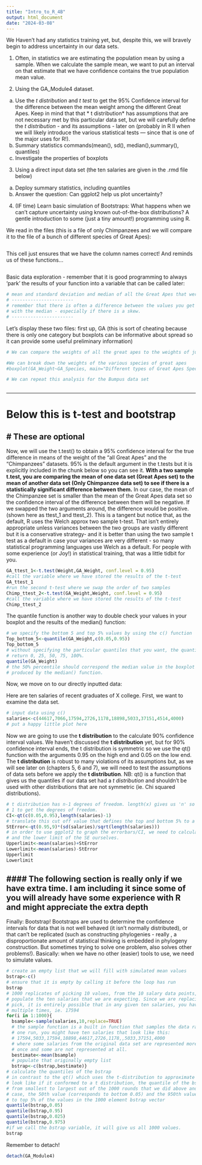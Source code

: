 ```yaml
---
title: "Intro_to_R_4B"
output: html_document
date: "2024-03-08"
---
```

We Haven't had any statistics training yet, but, despite this, we will bravely begin to address uncertainty in our data sets.

1. Often, in statistics we are estimating the population mean by using a sample. When we calculate the sample mean, we want to put an interval on that estimate that we have confidence contains the true population mean value.  

2. Using the GA_Module4 dataset.
a. Use the *t distribution* and *t test* to get the 95% Confidence interval for the difference between the mean weight among the different Great Apes. Keep in mind that that * t distribution* has assumptions that are not necessary met by this particular data set, but we will carefully define the *t distribution* - and its assumptions - later on (probably in R II when we will likely introduce the various statistical tests --- since that is one of the major uses for R!). 
b. Summary statistics commands(mean(), sd(), median(),summary(), quantiles)
c. Investigate the properties of boxplots 

3. Using a direct input data set (the ten salaries are given in the .rmd file below)
a. Deploy summary statistics, including quantiles
b. Answer the question: Can ggplot2 help us plot uncertainty? 

4. (IF time) Learn basic simulation of Bootstraps: What happens when we can't capture uncertainty using known out-of-the-box distributions? A gentle introduction to some (just a tiny amount!) programming using R.

We read in the files (this is a file of only Chimpanzees and we will compare it to the file of a bunch of different species of Great Apes):
```r

```

This cell just ensures that we have the column names correct! And reminds us of these functions...
```r

```
Basic data exploration - remember that it is good programming to always 'park' the results of your function into a variable that can be called later:  
```r
# mean and standard deviation and median of all the Great Apes that were included
# -----------------------
# remember that there is often a difference between the values you get with the mean and 
# with the median - especially if there is a skew.
# -----------------------

```
Let's display these two files: 
first up, GA (this is sort of cheating because there is only one category but boxplots can be informative about spread so it can provide some useful preliminary information)
```r
# We can compare the weights of all the great apes to the weights of just the chimpanzees. 

```
```r
#We can break down the weights of the various species of great apes
#boxplot(GA_Weight~GA_Species, main="Different types of Great Apes Species")

````

```r
# We can repeat this analysis for the Bumpus data set

```
```r

```
_____
# Below this is t-test and bootstrap
# These are optional
-----
Now, we will use the t.test() to obtain a 95% confidence interval for the true difference in means of the weight of the "all Great Apes" and the "Chimpanzees" datasets. 95% is the default argument in the t.tests but it is explicitly included in the chunk below so you can see it. __With a two sample t.test, you are comparing the mean of one data set (Great Apes set) to the mean of another data set (Only Chimpanzee data set) to see if there is a statistically significant difference between them.__ In our case, the mean of the Chimpanzee set is smaller than the mean of the Great Apes data set so the confidence interval of the difference between them will be negative. If we swapped the two arguments around, the difference would be positive. (shown here as ttest_1 and ttest_2). This is a tangent but notice that, as the default, R uses the Welch approx two sample t-test. That isn't entirely appropriate unless variances between the two groups are vastly different but it is a conservative strategy- and it is better than using the two sample t test as a default in case your variances are very different - so many statistical programming languages use Welch as a default. For people with some experience (or Joy!) in statistical training, that was a little tidbit for you. 
```r
GA_ttest_1<-t.test(Weight,GA_Weight, conf.level = 0.95)
#call the variable where we have stored the results of the t-test
GA_ttest_1
#run the second t-test where we swap the order of two samples
Chimp_ttest_2<-t.test(GA_Weight,Weight, conf.level = 0.95)
#call the variable where we have stored the results of the t-test
Chimp_ttest_2
```
The quantile function is another way to double check your values in your boxplot and the results of the median() function: 
```r
# we specify the bottom 5 and top 5% values by using the c() function
Top_bottom_5<-quantile(GA_Weight,c(0.05,0.95))
Top_bottom_5
# without specifying the particular quantiles that you want, the quantile function will 
# return 0, 25, 50, 75, 100%.
quantile(GA_Weight)
# the 50% percentile should correspond the median value in the boxplot and in the value 
# produced by the median() function.
```

Now, we move on to our directly inputted data: 

Here are ten salaries of recent graduates of X college. First, we want to examine the data set.
```r
# input data using c()
salaries<-c(44617,7066,17594,2726,1178,18898,5033,37151,4514,4000)
# put a happy little plot here 

```
Now we are going to use the **t distribution** to the calculate 90% confidence interval values. We haven't discussed the **t distribution** yet, but for 90% confidence interval ends, the t distribution is symmetric so we use the qt() function with the arguments 0.95 on the high end and 0.05 on the low end. The **t distribution** is robust to many violations of its assumptions but, as we will see later on (chapters 5, 6 and 7), we will need to test the assumptions of data sets before we apply the **t distribution**. NB: qt() is a function that gives us the quantiles if our data set had a *t distribution* and shouldn't be used with other distributions that are not symmetric (ie. Chi squared distributions).

```r
# t distribution has n-1 degrees of freedom. length(x) gives us 'n' so we have to subtract
# 1 to get the degrees of freedom. 
CI<-qt(c(0.05,0.95),length(salaries)-1)
# translate this cut off value that defines the top and bottom 5% to a standard error
StError<-qt(0.95,9)*(sd(salaries)/sqrt(length(salaries)))
# in order to use ggplot2 to graph the errorbars/CI, we need to calculate the upper limit 
# and the lower limit of the SE ourselves.
Upperlimit<-mean(salaries)+StError
Lowerlimit<-mean(salaries)-StError
Upperlimit
Lowerlimit
```

#### The following section is really only if we have extra time. I am including it since some of you will already have some experience with R and might appreciate the extra depth
-------

Finally: Bootstrap! Bootstraps are used to determine the confidence intervals for data that is not well behaved (it isn't normally distributed), or that can't be replicated (such as constructing phylogenies - really , a disproportionate amount of statistical thinking is embedded in phylogeny construction. But sometimes trying to solve one problem, also solves other problems!). Basically: when we have no other (easier) tools to use, we need to simulate values. 
```r
# create an empty list that we will fill with simulated mean values
bstrap<-c()
# ensure that it is empty by calling it before the loop has run
bstrap
# 1000 replicates of picking 10 values, from the 10 salary data points, at a time to 
# populate the ten salaries that we are expecting. Since we are replacing the value on each
# pick, it is entirely possible that in any given ten salaries, you have picked one 
# multiple times, ie. 17594 
for(i in 1:1000){
  bsample<-sample(salaries,10,replace=TRUE)
  # the sample function is a built in function that samples the data randomly. So for any 
  # one run, you might have ten salaries that look like this: 
  # 17594,5033,17594,18898,44617,2726,1178,,5033,37151,4000
  # where some salaries from the original data set are represented more than 
  # once and some are not represented at all.  
  bestimate<-mean(bsample)
  # populate that originally empty list
  bstrap<-c(bstrap,bestimate)}
# calculate the quantiles of the bstrap
# in contrast to the qt() which uses the t-distribution to approximate what the data would
# look like if it conformed to a t distribution, the quantile of the bstrap orders the data
# from smallest to largest out of the 1000 rounds that we did above and then takes, in this
# case, the 50th value (corresponds to bottom 0.05) and the 950th value which corresponds 
# to top 5% of the values in the 1000 element bstrap vector
quantile(bstrap,0.05)
quantile(bstrap,0.95)
quantile(bstrap,0.025)
quantile(bstrap,0.975)
#if we call the bstrap variable, it will give us all 1000 values. 
bstrap
```

Remember to detach!
```r
detach(GA_Module4)
```
